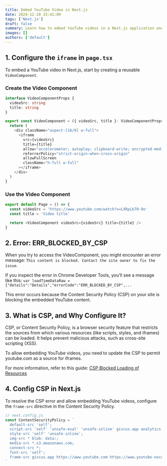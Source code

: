 ```yaml
---
title: Embed YouTube Video in Next.js
date: 2024-12-28 15:41:09
tags: ['Next.js']
draft: false
summary: Learn how to embed YouTube videos in a Next.js application and configure the Content Security Policy (CSP) to resolve common errors.
images: []
authors: ['default']
---
```


## 1. Configure the `iframe` in `page.tsx`

To embed a YouTube video in Next.js, start by creating a reusable `VideoComponent`.

### Create the Video Component

```ts
interface VideoComponentProps {
  videoSrc: string
  title: string
}

export const VideoComponent = ({ videoSrc, title }: VideoComponentProps) => {
  return (
    <div className="aspect-[16/9] w-full">
      <iframe
        src={videoSrc}
        title={title}
        allow="accelerometer; autoplay; clipboard-write; encrypted-media; gyroscope; picture-in-picture; web-share"
        referrerPolicy="strict-origin-when-cross-origin"
        allowFullScreen
        className="h-full w-full"
      ></iframe>
    </div>
  )
}
```

### Use the Video Component

```ts
export default Page = () => {
  const videoSrc = 'https://www.youtube.com/watch?v=LXRpLb70-9o'
  const title = 'Video title'

  return <VideoComponent videoSrc={videoSrc} title={title} />
}
```

## 2. Error: ERR_BLOCKED_BY_CSP

When you try to access the VideoComponent, you might encounter an error message: `This content is blocked. Contact the site owner to fix the issue`.

If you inspect the error in Chrome Developer Tools, you’ll see a message like this: `var loadTimeDataRaw = {"details":"Details","errorCode":"ERR_BLOCKED_BY_CSP",...`

This error occurs because the Content Security Policy (CSP) on your site is blocking the embedded YouTube content.

## 3. What is CSP, and Why Configure It?

CSP, or Content Security Policy, is a browser security feature that restricts the sources from which various resources (like scripts, styles, and iframes) can be loaded. It helps prevent malicious attacks, such as cross-site scripting (XSS).

To allow embedding YouTube videos, you need to update the CSP to permit youtube.com as a source for iframes.

For more information, refer to this guide: [CSP Blocked Loading of Resources](https://content-security-policy.com/examples/blocked-csp/)

## 4. Config CSP in Next.js

To resolve the CSP error and allow embedding YouTube videos, configure the `frame-src` directive in the Content Security Policy.

```ts
// next.config.js
const ContentSecurityPolicy = `
  default-src 'self';
  script-src 'self' 'unsafe-eval' 'unsafe-inline' giscus.app analytics.umami.is;
  style-src 'self' 'unsafe-inline';
  img-src * blob: data:;
  media-src *.s3.amazonaws.com;
  connect-src *;
  font-src 'self';
  frame-src giscus.app https://www.youtube.com https://www.youtube-nocookie.com;
`
```
